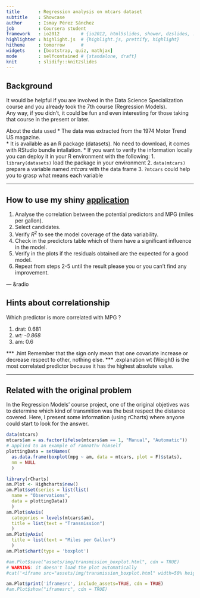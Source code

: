 ```yaml
---
title       : Regression analysis on mtcars dataset
subtitle    : Showcase
author      : Ismay Pérez Sánchez
job         : Coursera student
framework   : io2012        # {io2012, html5slides, shower, dzslides, ...}
highlighter : highlight.js  # {highlight.js, prettify, highlight}
hitheme     : tomorrow      # 
widgets     : [bootstrap, quiz, mathjax]
mode        : selfcontained # {standalone, draft}
knit        : slidify::knit2slides
---
```


## Background

It would be helpful if you are involved in the Data Science Specialization course and you already took the 7th course (Regression Models).  
Any way, if you didn't, it could be fun and even interesting for those taking that course in the present or later.  

About the data used
* The data was extracted from the 1974 Motor Trend US magazine.  
* It is available as an R package (datasets). No need to download, it comes with RStudio bundle intallation.
* If you want to verify the information locally you can deploy it in your R environment with the following:
  1. `library(datasets)`    load the package in your environment
  2. `data(mtcars)`         prepare a variable named *mtcars* with the data frame
  3. `?mtcars`              could help you to grasp what means each variable

---

## How to use my shiny [application](https://mooc-only.shinyapps.io/project)

1. Analyse the correlation between the potential predictors and MPG (miles per gallon).
2. Select candidates.
3. Verify $R^2$ to see the model coverage of the data variability. 
4. Check in the predictors table which of them have a significant influence in the model.
5. Verify in the plots if the residuals obtained are the expected for a good model.
6. Repeat from steps 2-5 until the result please you or you can't find any improvement.

--- &radio

## Hints about correlationship

Which predictor is more correlated with MPG ?

1. drat: 0.681
2. _wt: -0.868_
3. am: 0.6

*** .hint
Remember that the sign only mean that one covariate increase or decrease respect to other, nothing else.
*** .explanation
wt (Weight) is the most correlated predictor because it has the highest absolute value.

---

## Related with the original problem

In the Regression Models' course project, one of the original objetives was to determine which kind of transmition was the best respect the distance covered. Here, I present some information (using rCharts) where anyone could start to look for the answer.

```r
data(mtcars)
mtcars$am = as.factor(ifelse(mtcars$am == 1, "Manual", "Automatic"))
# applied to an example of ramnathv himself
plottingData = setNames(
  as.data.frame(boxplot(mpg ~ am, data = mtcars, plot = F)$stats),
  nm = NULL
  )

library(rCharts)
am.Plot <- Highcharts$new()
am.Plot$set(series = list(list(
  name = "Observations",
  data = plottingData))
  )
am.Plot$xAxis(
  categories = levels(mtcars$am),
  title = list(text = "Transmission")
  )
am.Plot$yAxis(
  title = list(text = "Miles per Gallon")
  )
am.Plot$chart(type = 'boxplot')
```

```r
#am.Plot$save("assets/img/transmission_boxplot.html", cdn = TRUE)
# WARNING: it doesn't load the plot automatically
#cat('<iframe src="assets/img/transmission_boxplot.html" width=50% height=50%></iframe>')

am.Plot$print('iframesrc', include_assets=TRUE, cdn = TRUE)
#am.Plot$show("iframesrc", cdn = TRUE)
```

